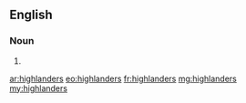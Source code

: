 {{also|Highlanders}}
==English==

===Noun===
{{head|en|plural}}

# {{plural of|highlander|lang=en}}

[[ar:highlanders]]
[[eo:highlanders]]
[[fr:highlanders]]
[[mg:highlanders]]
[[my:highlanders]]